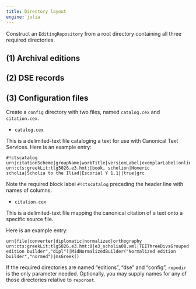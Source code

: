 ```yaml
---
title: Directory layout
engine: julia
---
```


Construct an `EditingRepository` from a root directory containing
all three required directories.

## (1) Archival editions

## (2) DSE records


## (3) Configuration files

Create a `config` directory with two files, named `catalog.cex` and `citation.cex`.



- `catalog.cex`

This is a delimited-text file cataloging a text for use with Canonical Text Services.  Here is an example entry:


```
#!ctscatalog
urn|citationScheme|groupName|workTitle|versionLabel|exemplarLabel|online|language
urn:cts:greekLit:tlg5026.e3.hmt:|book, scholion|Homeric scholia|Scholia to the Iliad|Escorial Υ 1.1||true|grc
```

:::{.callout-note title="Note"}
Note the required block label `#!ctscatalog` preceding the header line with names of columns.
:::



- `citation.cex`

This is a delimited-text file mapping the canonical citation of a text onto a specific source file. 

Here is an example entry:


```
urn|file|converter|diplomatic|normalized|orthography
urn:cts:greekLit:tlg5026.e3.hmt:8|e3_scholia08.xml|TEIThreeDivsGrouped|MidDiplomaticBuilder("Diplomatic edition builder","dipl")|MidNormalizedBuilder("Normalized edition builder","normed")|msGreek()
```




If the required directories are named "editions", "dse" and "config",
`repodir` is the only parameter needed.  Optionally, you may supply names for any of those directories relative to `reporoot`.


